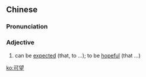 ==Chinese==
{{zh-forms}}

===Pronunciation===
{{zh-pron
|m=kěwàng
|c=ho2 mong6
|cat=a
}}

===Adjective===
{{zh-adj}}

# can be [[expected]] (that, to ...); to be [[hopeful]] (that ...)

[[ko:可望]]